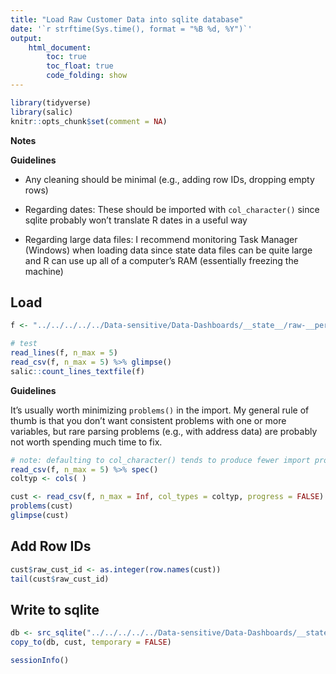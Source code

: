 ```yaml
---
title: "Load Raw Customer Data into sqlite database"
date: '`r strftime(Sys.time(), format = "%B %d, %Y")`'
output: 
    html_document:
        toc: true
        toc_float: true
        code_folding: show
---
```


```r
library(tidyverse)
library(salic)
knitr::opts_chunk$set(comment = NA)
```

**Notes**

**Guidelines**

- Any cleaning should be minimal (e.g., adding row IDs, dropping empty rows)

- Regarding dates: These should be imported with `col_character()` since sqlite probably won't translate R dates in a useful way

- Regarding large data files: I recommend monitoring Task Manager (Windows) when loading data since state data files can be quite large and R can use up all of a computer's RAM (essentially freezing the machine)


## Load

```r
f <- "../../../../../Data-sensitive/Data-Dashboards/__state__/raw-__period__/"

# test
read_lines(f, n_max = 5)
read_csv(f, n_max = 5) %>% glimpse()
salic::count_lines_textfile(f)
```


**Guidelines** 

It's usually worth minimizing `problems()` in the import. My general rule of thumb is that you don't want consistent problems with one or more variables, but rare parsing problems (e.g., with address data) are probably not worth spending much time to fix.

```r
# note: defaulting to col_character() tends to produce fewer import problems
read_csv(f, n_max = 5) %>% spec()
coltyp <- cols( )

cust <- read_csv(f, n_max = Inf, col_types = coltyp, progress = FALSE)
problems(cust)
glimpse(cust)
```


## Add Row IDs

```r
cust$raw_cust_id <- as.integer(row.names(cust))
tail(cust$raw_cust_id)
```


## Write to sqlite

```r
db <- src_sqlite("../../../../../Data-sensitive/Data-Dashboards/__state__/raw-__period__.sqlite3")
copy_to(db, cust, temporary = FALSE)
```

```r
sessionInfo()
```
